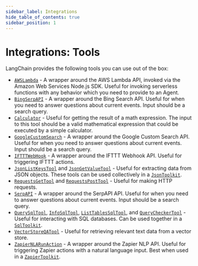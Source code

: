 ```yaml
---
sidebar_label: Integrations
hide_table_of_contents: true
sidebar_position: 1
---
```



# Integrations: Tools

LangChain provides the following tools you can use out of the box:

- [`AWSLambda`][AWSLambda] - A wrapper around the AWS Lambda API, invoked via the Amazon Web Services Node.js SDK. Useful for invoking serverless functions with any behavior which you need to provide to an Agent.
- [`BingSerpAPI`][BingSerpAPI] - A wrapper around the Bing Search API. Useful for when you need to answer questions about current events. Input should be a search query.
- [`Calculator`][Calculator] - Useful for getting the result of a math expression. The input to this tool should be a valid mathematical expression that could be executed by a simple calculator.
- [`GoogleCustomSearch`][GoogleCustomSearch] - A wrapper around the Google Custom Search API. Useful for when you need to answer questions about current events. Input should be a search query.
- [`IFTTTWebHook`][IFTTTWebHook] - A wrapper around the IFTTT Webhook API. Useful for triggering IFTTT actions.
- [`JsonListKeysTool`][JsonListKeysTool] and [`JsonGetValueTool`][JsonGetValueTool] - Useful for extracting data from JSON objects. These tools can be used collectively in a [`JsonToolkit`][JsonToolkit].
- [`RequestsGetTool`][RequestsGetTool] and [`RequestsPostTool`][RequestsPostTool] - Useful for making HTTP requests.
- [`SerpAPI`][SerpAPI] - A wrapper around the SerpAPI API. Useful for when you need to answer questions about current events. Input should be a search query.
- [`QuerySqlTool`][QuerySqlTool], [`InfoSqlTool`][InfoSqlTool], [`ListTablesSqlTool`][ListTablesSqlTool], and [`QueryCheckerTool`][QueryCheckerTool] - Useful for interacting with SQL databases. Can be used together in a [`SqlToolkit`][SqlToolkit].
- [`VectorStoreQATool`][VectorStoreQATool] - Useful for retrieving relevant text data from a vector store.
- [`ZapierNLARunAction`][ZapierNLARunAction] - A wrapper around the Zapier NLP API. Useful for triggering Zapier actions with a natural language input. Best when used in a [`ZapierToolkit`][ZapierToolkit].

[AWSLambda]: /docs/api/tools_aws_lambda/classes/AWSLambda
[BingSerpAPI]: /docs/api/tools/classes/BingSerpAPI
[Calculator]: /docs/api/tools_calculator/classes/Calculator
[GoogleCustomSearch]: /docs/api/tools/classes/GoogleCustomSearch
[IFTTTWebHook]: /docs/api/tools/classes/IFTTTWebHook
[JsonListKeysTool]: /docs/api/tools/classes/JsonListKeysTool
[JsonGetValueTool]: /docs/api/tools/classes/JsonGetValueTool
[JsonToolkit]: ../../toolkits/json
[RequestsGetTool]: /docs/api/tools/classes/RequestsGetTool
[RequestsPostTool]: /docs/api/tools/classes/RequestsPostTool
[SerpAPI]: /docs/api/tools/classes/SerpAPI
[QuerySqlTool]: /docs/api/tools/classes/QuerySqlTool
[InfoSqlTool]: /docs/api/tools/classes/InfoSqlTool
[ListTablesSqlTool]: /docs/api/tools/classes/ListTablesSqlTool
[QueryCheckerTool]: /docs/api/tools/classes/QueryCheckerTool
[SqlToolkit]: ../../toolkits/sql
[VectorStoreQATool]: /docs/api/tools/classes/VectorStoreQATool
[ZapierNLARunAction]: /docs/api/tools/classes/ZapierNLARunAction
[ZapierToolkit]: ../zapier_agent

